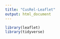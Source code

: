 ```yaml
---
title: "CusRel-Leaflet"
output: html_document
---
```


```r
library(leaflet)
library(tidyverse)
```


